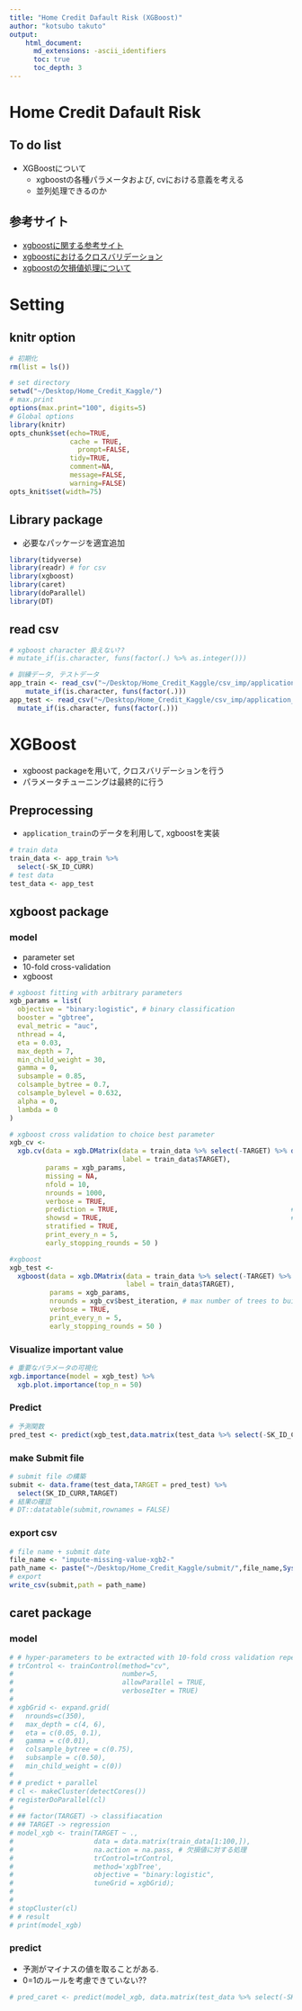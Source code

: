 ```yaml
---
title: "Home Credit Dafault Risk (XGBoost)"
author: "kotsubo takuto"
output: 
    html_document:
      md_extensions: -ascii_identifiers
      toc: true
      toc_depth: 3
---
```


# Home Credit Dafault Risk

## To do list

- XGBoostについて
    - xgboostの各種パラメータおよび, cvにおける意義を考える
    - 並列処理できるのか

## 参考サイト

- [xgboostに関する参考サイト](http://rtokei.tech/machine-learning/機械学習アルゴリズム〜xgboost〜/)
- [xgboostにおけるクロスバリデーション](http://puyokw.hatenablog.com/entry/2015/04/29/000557)
- [xgboostの欠損値処理について](https://medium.com/rv-data/missing-data-xgboost-and-r-part-2-9e47924d935a)

# Setting{.tabset .tabset-fade .tabset-pills}

## knitr option

```r
# 初期化
rm(list = ls())
```

```r
# set directory
setwd("~/Desktop/Home_Credit_Kaggle/") 
# max.print 
options(max.print="100", digits=5)
# Global options
library(knitr)
opts_chunk$set(echo=TRUE,
               cache = TRUE,
	             prompt=FALSE,
               tidy=TRUE,
               comment=NA,
               message=FALSE,
               warning=FALSE)
opts_knit$set(width=75)
```

## Library package

- 必要なパッケージを適宜追加

```r
library(tidyverse)
library(readr) # for csv
library(xgboost)
library(caret)
library(doParallel)
library(DT)
```

## read csv

```r
# xgboost character 扱えない??
# mutate_if(is.character, funs(factor(.) %>% as.integer())) 

# 訓練データ, テストデータ
app_train <- read_csv("~/Desktop/Home_Credit_Kaggle/csv_imp/application_train_imp.csv",na = c("XNA","NA","","NaN","?")) %>% 
    mutate_if(is.character, funs(factor(.)))
app_test <- read_csv("~/Desktop/Home_Credit_Kaggle/csv_imp/application_test_imp.csv",na = c("XNA","NA","","NaN","?")) %>% 
  mutate_if(is.character, funs(factor(.)))
```

# XGBoost

- xgboost packageを用いて, クロスバリデーションを行う
- パラメータチューニングは最終的に行う

## Preprocessing 

- `application_train`のデータを利用して, xgboostを実装

```r
# train data
train_data <- app_train %>% 
  select(-SK_ID_CURR)
# test data
test_data <- app_test
```

## xgboost package

### model

- parameter set
- 10-fold cross-validation
- xgboost

```r
# xgboost fitting with arbitrary parameters
xgb_params = list(
  objective = "binary:logistic", # binary classification
  booster = "gbtree",
  eval_metric = "auc",
  nthread = 4,
  eta = 0.03,
  max_depth = 7,
  min_child_weight = 30,
  gamma = 0,
  subsample = 0.85,
  colsample_bytree = 0.7,
  colsample_bylevel = 0.632,
  alpha = 0,
  lambda = 0
)

# xgboost cross validation to choice best parameter
xgb_cv <- 
  xgb.cv(data = xgb.DMatrix(data = train_data %>% select(-TARGET) %>% data.matrix(),
                            label = train_data$TARGET),
         params = xgb_params,
         missing = NA,
         nfold = 10, 
         nrounds = 1000,
         verbose = TRUE,
         prediction = TRUE,                                           # return the prediction using the final model 
         showsd = TRUE,                                               # standard deviation of loss across folds
         stratified = TRUE, 
         print_every_n = 5,
         early_stopping_rounds = 50 )

#xgboost 
xgb_test <- 
  xgboost(data = xgb.DMatrix(data = train_data %>% select(-TARGET) %>% data.matrix(),
                             label = train_data$TARGET),
          params = xgb_params,
          nrounds = xgb_cv$best_iteration, # max number of trees to build
          verbose = TRUE,                                         
          print_every_n = 5,
          early_stopping_rounds = 50 )
```

### Visualize important value

```r
# 重要なパラメータの可視化
xgb.importance(model = xgb_test) %>% 
  xgb.plot.importance(top_n = 50)
```

### Predict

```r
# 予測関数
pred_test <- predict(xgb_test,data.matrix(test_data %>% select(-SK_ID_CURR)))
```

### make Submit file

```r
# submit file の構築
submit <- data.frame(test_data,TARGET = pred_test) %>% 
  select(SK_ID_CURR,TARGET)
# 結果の確認
# DT::datatable(submit,rownames = FALSE)
``` 

### export csv 

```r
# file name + submit date
file_name <- "impute-missing-value-xgb2-"
path_name <- paste("~/Desktop/Home_Credit_Kaggle/submit/",file_name,Sys.Date(),sep = "")
# export
write_csv(submit,path = path_name)
```

## caret package

### model 

```r
# # hyper-parameters to be extracted with 10-fold cross validation repeated 2 times
# trControl <- trainControl(method="cv", 
#                           number=5, 
#                           allowParallel = TRUE,
#                           verboseIter = TRUE)
# 
# xgbGrid <- expand.grid(
#   nrounds=c(350),
#   max_depth = c(4, 6),
#   eta = c(0.05, 0.1),
#   gamma = c(0.01),
#   colsample_bytree = c(0.75),
#   subsample = c(0.50),
#   min_child_weight = c(0))
# 
# # predict + parallel
# cl <- makeCluster(detectCores()) 
# registerDoParallel(cl)
# 
# ## factor(TARGET) -> classifiacation
# ## TARGET -> regression
# model_xgb <- train(TARGET ~ ., 
#                    data = data.matrix(train_data[1:100,]), 
#                    na.action = na.pass, # 欠損値に対する処理
#                    trControl=trControl, 
#                    method='xgbTree', 
#                    objective = "binary:logistic",
#                    tuneGrid = xgbGrid);
# 
# 
# stopCluster(cl)
# # result
# print(model_xgb)
```

### predict

- 予測がマイナスの値を取ることがある.
- 0=1のルールを考慮できていない??

```r
# pred_caret <- predict(model_xgb, data.matrix(test_data %>% select(-SK_ID_CURR)))
```

